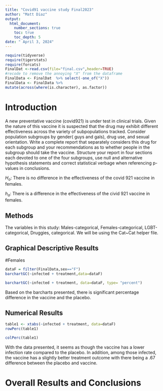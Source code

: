 ```yaml
---
title: "Covid91 vaccine study Final2023"
author: "Matt Diaz"
output: 
  html_document:
    number_sections: true
    toc: true
    toc_depth: 5
date: " April 3, 2024" 
---
```


```r
require(tidyverse)
require(tigerstats)
require(forcats)
FinalDat <-read.csv(file="final.csv",header=TRUE)
#recode to remove the annoying "X" from the dataframe
FinalData <- FinalDat  %>% select(-one_of("X"))
FinalData <- FinalData %>%
mutate(across(where(is.character), as.factor))
```

# Introduction

A new  preventative vaccine (covid921) is under test in clinical trials. Given the nature of this vaccine it is suspected that the drug may exhibit different effectiveness across the variety of subpopulations tracked. Consider population subgroups by gender( guys and gals), drug use, and sexual orientation. Write a complete report that separately considers this drug for each subgroup and your recommendations as to whether people in the subgroup should take the vaccine. Structure your report in four sections each devoted to one of the four subgroups, use null and alternative hypothesis statements and correct statistical verbage when referencing p-values in conclusions.

$H_o$: There is no difference in the effectiveness of the covid 921 vaccine in females.

$h_a$: There is a difference in the effectiveness of the civid 921 vaccine in females.

## Methods

The variables in this study: Males-categorical, Females-categorical, LGBT-categorical, Druggies, categorical. We will be using the Cat~Cat helper file. 

## Graphical Descriptive Results

#Females

```r
dataF = filter(FinalData,sex=="F")
barchartGC(~infected + treatment,data=dataF)
```

```r
barchartGC(~infected + treatment, data=dataF, type= "percent")
```

Based on the barcharts presented, there is significant percentage difference in the vaccine and the placebo.

## Numerical Results

```r
table1 <- xtabs(~infected + treatment, data=dataF)
rowPerc(table1)
```

```r
colPerc(table1)
```

With the data presented, it seems as though the vaccine has a lower infection rate compared to the placebo. In addition, among those infected, the vaccine has a slightly better treatment outcome with there being a .67 difference between the placebo and vaccine. 

# Overall Results and Conclusions